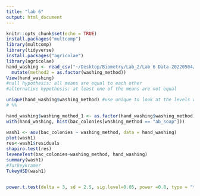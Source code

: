 ```yaml
---
title: "lab 6"
output: html_document
---
```


```r
knitr::opts_chunk$set(echo = TRUE)
install.packages("multcomp")
library(multcomp)
library(tidyverse)
install.packages("agricolae")
library(agricolae)
hand_washing <- read_csv("~/Desktop/Biometry/Lab_2/Lab 6 Data-20220504/hand_washing.csv") %>% # this means "ann then"
  mutate(method2 = as.factor(washing_method))
View(hand_washing)
#null hypothesis: all means are equal to each other 
#alternative hypothesis: at least one of the means are not equal 

```

```r
unique(hand_washing$washing_method) #use unique to look at the levels within our variable of interest (aka factor) or 
# %%
```

```r
hand_washing$washing_method_1 <- as.factor(hand_washing$washing_method) 
with(hand_washing, hist(bac_colonies[washing_method == "ab_soap"]))
```
```r
wash1 <- aov(bac_colonies ~ washing_method, data = hand_washing)
plot(wash1)
res<-wash1$residuals
shapiro.test(res)
leveneTest(bac_colonies~washing_method, hand_washing)
summary(wash1)
#Turkeykramer
TukeyHSD(wash1)


power.t.test(delta = 3, sd = 2.5, sig.level=0.05, power =0.8, type = "two.sample", alternative = "two.sided")

```

